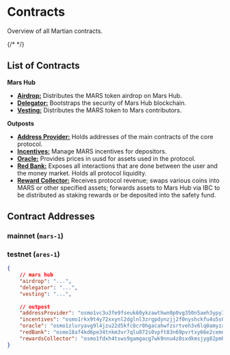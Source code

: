 # Contracts


Overview of all Martian contracts. 

<Cards title="Contracts" />
{/* <DocCardList /> */}

## List of Contracts

**Mars Hub**

- [**Airdrop:**](./mars-hub/airdrop) Distributes the MARS token airdrop on Mars Hub.
- [**Delegator:**](./mars-hub/delegator) Bootstraps the security of Mars Hub blockchain.
- [**Vesting:**](./mars-hub/vesting) Distributes the MARS token to Mars contributors.

**Outposts** 

- [**Address Provider:**](./outposts/address-provider) Holds addresses of the main contracts of the core protocol.
- [**Incentives:**](./outposts/incentives) Manage MARS incentives for depositors.
- [**Oracle:**](../../develop/category/oracle) Provides prices in uusd for assets used in the protocol.
- [**Red Bank:**](./outposts/red-bank)  Exposes all interactions that are done between the user and the money market. Holds all protocol liquidity.
- [**Reward Collector:**](../../develop/category/rewards-collector) Receives protocol revenue; swaps various coins into MARS or other specified assets; forwards assets to Mars Hub via IBC to be distributed as staking rewards or be deposited into the safety fund. 

## Contract Addresses

### mainnet (`mars-1`)

### testnet (`ares-1`)

```json
{
    // mars hub
    "airdrop": "...", 
    "delegator": "...", 
    "vesting": "...",
    
    // outpost
    "addressProvider": "osmo1vc3u3fe9fseuk60ykzawthwn0p0vg350n5aeh3ypy3k8fldasjxq03xapu",
    "incentives": "osmo1rkx9t4y72xxynl2dglnl3zrgpdynzjj2f0nyshckfu4u5s0zssjqcyduva",
    "oracle": "osmo1zluryavg9l4jzu22d5kfc8cr0hgacahwfzsrtveh3v6lq0amyzaqcgn69j",
    "redBank": "osmo18af4kd6pe34tnkm3vr7qlu872s0vpft83n69pvrtxy66e2cemnksxcdzxe",
    "rewardsCollector": "osmo1fdxh4tsws9gamgacg7wk9nnu4z8sxdkmsjyg82pmhj62yln8zezs7spulv"
}
```

